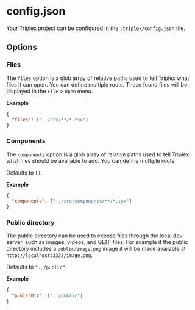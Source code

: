 # config.json

Your Triplex project can be configured in the `.triplex/config.json` file.

## Options

### Files

The `files` option is a glob array of relative paths used to tell Triplex what
files it can open. You can define multiple roots. These found files will be
displayed in the `File` > `Open` menu.

**Example**

```json
{
  "files": ["../src/**/*.tsx"]
}
```

### Components

The `components` option is a glob array of relative paths used to tell Triplex
what files should be available to add. You can define multiple roots.

Defaults to `[]`.

**Example**

```json
{
  "components": ["../src/components/**/*.tsx"]
}
```

### Public directory

The public directory can be used to expose files through the local dev server,
such as images, videos, and GLTF files. For example if the public directory
includes a `public/image.png` image it will be made available at
`http://localhost:3333/image.png`.

Defaults to `"../public"`.

**Example**

```json
{
  "publicDir": ["../public"]
}
```
